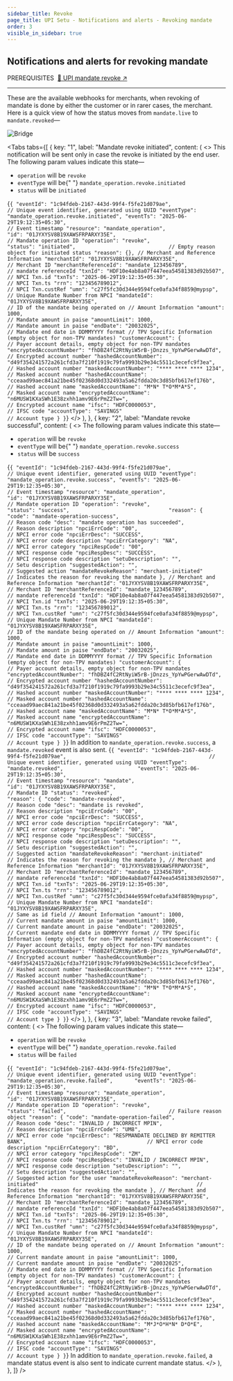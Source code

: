 ```yaml
---
sidebar_title: Revoke
page_title: UPI Setu - Notifications and alerts - Revoking mandate
order: 3
visible_in_sidebar: true
---
```


## Notifications and alerts for revoking mandate

<Text size="small" weight="600">
  PREREQUISITES&nbsp;
</Text>
<a href="/payments/umap/mandates/generic/revoke" target="_self">
  🌟 UPI mandate revoke ↗
</a>

<hr class="primary" />

These are the available webhooks for merchants, when revoking of mandate is done by either the customer or in rarer cases, the merchant. Here is a quick view of how the status moves from `mandate.live` to `mandate.revoked`—

<img
  src="https://storage.googleapis.com/strapi-assets/latest/mandate_unpause/mandate_unpause.svg"
  alt="Bridge"
/>

<Tabs
  tabs={[
    {
      key: "1",
      label: "Mandate revoke initiated",
      content: (
        <>
          <Text>
            This notification will be sent only in case the revoke is initiated
            by the end user. The following param values indicate this state—
            <ul>
              <li>
                <code>operation</code> will be <code>revoke</code>
              </li>
              <li>
                <code>eventType</code> will be{" "}
                <code>mandate_operation.revoke.initiated</code>
              </li>
              <li>
                <code>status</code> will be <code>initiated</code>
              </li>
            </ul>
          </Text>
          <CodeBlockWithCopy language="json">
            {`{
  "eventId": "1c94fdeb-2167-443d-99f4-f5fe21d079ae",                                              // Unique event identifier, generated using UUID
  "eventType": "mandate_operation.revoke.initiated",
  "eventTs": "2025-06-29T19:12:35+05:30",                                                         // Event timestamp
  "resource": "mandate_operation",                     
  "id": "01JYXYSV8B19XAWSFRPARXY35E",                                                             // Mandate operation ID
  "operation": "revoke",                              
  "status": "initiated",                             
  // Empty reason object for initiated status
  "reason": {},
  // Merchant and Reference Information
  "merchantId": "01JYXYSV8B19XAWSFRPARXY35E",                                                     // Merchant ID
  "merchantReferenceId": "mandate_123456789",                                                     // mandate referenceId
  "txnId": "HDF10e4ab8a07f447eea54581383d92b507",                                                 // NPCI Txn.id
  "txnTs": "2025-06-29T19:12:35+05:30",                                                           // NPCI Txn.ts
  "rrn": "123456789012",                                                                          // NPCI Txn.custRef
  "umn": "c27f5fc30d344e9594fce0afa34f8859@mypsp",                                                // Unique Mandate Number from NPCI
  "mandateId": "01JYXYSV8B19XAWSFRPARXY35E",                                                      // ID of the mandate being operated on
  // Amount Information
  "amount": 1000,                                                                                 // Mandate amount in paise
  "amountLimit": 1000,                                                                            // Mandate amount in paise
  "endDate": "20032025",                                                                          // Mandate end date in DDMMYYYY format
  // TPV Specific Information (empty object for non-TPV mandates)
  "customerAccount": {                                                                            // Payer account details, empty object for non-TPV mandates
    "encryptedAccountNumber": "fhDBZ4fC2RtNyiW5rB-jDnzzs_YpYwPGerwAwDTd",                         // Encrypted account number
    "hashedAccountNumber": "d49f354241572a261cfd3a7f210f1919c79fa9993b29e34c5511c3ecefc9f3ea",    // Hashed account number
    "maskedAccountNumber": "**** **** **** 1234",                                                 // Masked account number
    "hashedAccountName": "cceaad99aec841a21be45f02368d0d332493a5a62fdda20c3d85bfb617ef176b",      // Hashed account name
    "maskedAccountName": "M*N* T*O*M*A*S",                                                        // Masked account name
    "encryptedAccountName": "n6MUSW1KXaSWh1E38zxhh1amv9E6rPmZ2Tw=",                               // Encrypted account name
    "ifsc": "HDFC0000053",                                                                        // IFSC code
    "accountType": "SAVINGS"                                                                      // Account type
  }
}`}
          </CodeBlockWithCopy>
        </>
      ),
    },
    {
      key: "2",
      label: "Mandate revoke successful",
      content: (
        <>
          <Text>
            The following param values indicate this state—
            <ul>
              <li>
                <code>operation</code> will be <code>revoke</code>
              </li>
              <li>
                <code>eventType</code> will be{" "}
                <code>mandate_operation.revoke.success</code>
              </li>
              <li>
                <code>status</code> will be <code>success</code>
              </li>
            </ul>
          </Text>
          <CodeBlockWithCopy language="json">
            {`{
  "eventId": "1c94fdeb-2167-443d-99f4-f5fe21d079ae",                                              // Unique event identifier, generated using UUID
  "eventType": "mandate_operation.revoke.success",
  "eventTs": "2025-06-29T19:12:35+05:30",                                                         // Event timestamp
  "resource": "mandate_operation",                     
  "id": "01JYXYSV8B19XAWSFRPARXY35E",                                                             // Mandate operation ID
  "operation": "revoke",                              
  "status": "success",                               
  "reason": {
    "code": "mandate-operation-success",                                                          // Reason code
    "desc": "mandate operation has succeeded",                                                    // Reason description
    "npciErrCode": "00",                                                                          // NPCI error code
    "npciErrDesc": "SUCCESS",                                                                     // NPCI error code description
    "npciErrCategory": "NA",                                                                      // NPCI error category
    "npciRespCode": "00",                                                                         // NPCI response code
    "npciRespDesc": "SUCCESS",                                                                    // NPCI response code description
    "setuDescription": "",                                                                        // Setu description
    "suggestedAction": "",                                                                        // Suggested action
    "mandateRevokeReason": "merchant-initiated"                                                   // Indicates the reason for revoking the mandate
  },
  // Merchant and Reference Information
  "merchantId": "01JYXYSV8B19XAWSFRPARXY35E",                                                     // Merchant ID
  "merchantReferenceId": "mandate_123456789",                                                     // mandate referenceId
  "txnId": "HDF10e4ab8a07f447eea54581383d92b507",                                                 // NPCI Txn.id
  "txnTs": "2025-06-29T19:12:35+05:30",                                                           // NPCI Txn.ts
  "rrn": "123456789012",                                                                          // NPCI Txn.custRef
  "umn": "c27f5fc30d344e9594fce0afa34f8859@mypsp",                                                // Unique Mandate Number from NPCI
  "mandateId": "01JYXYSV8B19XAWSFRPARXY35E",                                                      // ID of the mandate being operated on
  // Amount Information
  "amount": 1000,                                                                                 // Mandate amount in paise
  "amountLimit": 1000,                                                                            // Mandate amount in paise
  "endDate": "20032025",                                                                          // Mandate end date in DDMMYYYY format
  // TPV Specific Information (empty object for non-TPV mandates)
  "customerAccount": {                                                                            // Payer account details, empty object for non-TPV mandates
    "encryptedAccountNumber": "fhDBZ4fC2RtNyiW5rB-jDnzzs_YpYwPGerwAwDTd",                         // Encrypted account number
    "hashedAccountNumber": "d49f354241572a261cfd3a7f210f1919c79fa9993b29e34c5511c3ecefc9f3ea",    // Hashed account number
    "maskedAccountNumber": "**** **** **** 1234",                                                 // Masked account number
    "hashedAccountName": "cceaad99aec841a21be45f02368d0d332493a5a62fdda20c3d85bfb617ef176b",      // Hashed account name
    "maskedAccountName": "M*N* T*O*M*A*S",                                                        // Masked account name
    "encryptedAccountName": "n6MUSW1KXaSWh1E38zxhh1amv9E6rPmZ2Tw=",                               // Encrypted account name
    "ifsc": "HDFC0000053",                                                                        // IFSC code
    "accountType": "SAVINGS"                                                                      // Account type
  }
}`}
          </CodeBlockWithCopy>
          <Text>
            In addition to <code>mandate_operation.revoke.success</code>, a <code>mandate.revoked</code> event is also sent.
          </Text>
          <CodeBlockWithCopy language="json">
            {`{
  "eventId": "1c94fdeb-2167-443d-99f4-f5fe21d079ae",                                              // Unique event identifier, generated using UUID
  "eventType": "mandate.revoked",                       
  "eventTs": "2025-06-29T19:12:35+05:30",                                                         // Event timestamp
  "resource": "mandate",                              
  "id": "01JYXYSV8B19XAWSFRPARXY35E",                                                             // Mandate ID
  "status": "revoked",                                 
  "reason": {
    "code": "mandate-revoked",                                                                    // Reason code
    "desc": "mandate is revoked",                                                                 // Reason description
    "npciErrCode": "00",                                                                          // NPCI error code
    "npciErrDesc": "SUCCESS",                                                                     // NPCI error code description
    "npciErrCategory": "NA",                                                                      // NPCI error category
    "npciRespCode": "00",                                                                         // NPCI response code
    "npciRespDesc": "SUCCESS",                                                                    // NPCI response code description
    "setuDescription": "",                                                                        // Setu description
    "suggestedAction": "",                                                                        // Suggested action
    "mandateRevokeReason": "merchant-initiated"                                                   // Indicates the reason for revoking the mandate
  },
  // Merchant and Reference Information
  "merchantId": "01JYXYSV8B19XAWSFRPARXY35E",                                                     // Merchant ID
  "merchantReferenceId": "mandate_123456789",                                                     // mandate referenceId
  "txnId": "HDF10e4ab8a07f447eea54581383d92b507",                                                 // NPCI Txn.id
  "txnTs": "2025-06-29T19:12:35+05:30",                                                           // NPCI Txn.ts
  "rrn": "123456789012",                                                                          // NPCI Txn.custRef
  "umn": "c27f5fc30d344e9594fce0afa34f8859@mypsp",                                                // Unique Mandate Number from NPCI
  "mandateId": "01JYXYSV8B19XAWSFRPARXY35E",                                                      // Same as id field
  // Amount Information
  "amount": 1000,                                                                                 // Current mandate amount in paise
  "amountLimit": 1000,                                                                            // Current mandate amount in paise
  "endDate": "20032025",                                                                          // Current mandate end date in DDMMYYYY format
  // TPV Specific Information (empty object for non-TPV mandates)
  "customerAccount": {                                                                            // Payer account details, empty object for non-TPV mandates
    "encryptedAccountNumber": "fhDBZ4fC2RtNyiW5rB-jDnzzs_YpYwPGerwAwDTd",                         // Encrypted account number
    "hashedAccountNumber": "d49f354241572a261cfd3a7f210f1919c79fa9993b29e34c5511c3ecefc9f3ea",    // Hashed account number
    "maskedAccountNumber": "**** **** **** 1234",                                                 // Masked account number
    "hashedAccountName": "cceaad99aec841a21be45f02368d0d332493a5a62fdda20c3d85bfb617ef176b",      // Hashed account name
    "maskedAccountName": "M*N* T*O*M*A*S",                                                        // Masked account name
    "encryptedAccountName": "n6MUSW1KXaSWh1E38zxhh1amv9E6rPmZ2Tw=",                               // Encrypted account name
    "ifsc": "HDFC0000053",                                                                        // IFSC code
    "accountType": "SAVINGS"                                                                      // Account type
  }
}`}
          </CodeBlockWithCopy>
        </>
      ),
    },
    {
      key: "3",
      label: "Mandate revoke failed",
      content: (
        <>
          <Text>
            The following param values indicate this state—
            <ul>
              <li>
                <code>operation</code> will be <code>revoke</code>
              </li>
              <li>
                <code>eventType</code> will be{" "}
                <code>mandate_operation.revoke.failed</code>
              </li>
              <li>
                <code>status</code> will be <code>failed</code>
              </li>
            </ul>
          </Text>
          <CodeBlockWithCopy language="json">
            {`{
  "eventId": "1c94fdeb-2167-443d-99f4-f5fe21d079ae",                                              // Unique event identifier, generated using UUID
  "eventType": "mandate_operation.revoke.failed",      
  "eventTs": "2025-06-29T19:12:35+05:30",                                                         // Event timestamp
  "resource": "mandate_operation",                    
  "id": "01JYXYSV8B19XAWSFRPARXY35E",                                                             // Mandate operation ID
  "operation": "revoke",                              
  "status": "failed",                                
  // Failure reason object
  "reason": {
    "code": "mandate-operation-failed",                                                           // Reason code
    "desc": "INVALID / INCORRECT MPIN",                                                           // Reason description
    "npciErrCode": "UM8",                                                                         // NPCI error code
    "npciErrDesc": "RESPMANDATE DECLINED BY REMITTER BANK",                                       // NPCI error code description
    "npciErrCategory": "BD",                                                                      // NPCI error category
    "npciRespCode": "ZM",                                                                         // NPCI response code
    "npciRespDesc": "INVALID / INCORRECT MPIN",                                                   // NPCI response code description
    "setuDescription": "",                                                                        // Setu description
    "suggestedAction": "",                                                                        // Suggested action for the user
    "mandateRevokeReason": "merchant-initiated"                                                   // Indicates the reason for revoking the mandate
  },
  // Merchant and Reference Information
  "merchantId": "01JYXYSV8B19XAWSFRPARXY35E",                                                     // Merchant ID
  "merchantReferenceId": "mandate_123456789",                                                     // mandate referenceId
  "txnId": "HDF10e4ab8a07f447eea54581383d92b507",                                                 // NPCI Txn.id
  "txnTs": "2025-06-29T19:12:35+05:30",                                                           // NPCI Txn.ts
  "rrn": "123456789012",                                                                          // NPCI Txn.custRef
  "umn": "c27f5fc30d344e9594fce0afa34f8859@mypsp",                                                // Unique Mandate Number from NPCI
  "mandateId": "01JYXYSV8B19XAWSFRPARXY35E",                                                      // ID of the mandate being operated on
  // Amount Information
  "amount": 1000,                                                                                 // Current mandate amount in paise
  "amountLimit": 1000,                                                                            // Current mandate amount in paise
  "endDate": "20032025",                                                                          // Mandate end date in DDMMYYYY format
  // TPV Specific Information (empty object for non-TPV mandates)
  "customerAccount": {                                                                            // Payer account details, empty object for non-TPV mandates
    "encryptedAccountNumber": "fhDBZ4fC2RtNyiW5rB-jDnzzs_YpYwPGerwAwDTd",                         // Encrypted account number
    "hashedAccountNumber": "d49f354241572a261cfd3a7f210f1919c79fa9993b29e34c5511c3ecefc9f3ea",    // Hashed account number
    "maskedAccountNumber": "**** **** **** 1234",                                                 // Masked account number
    "hashedAccountName": "cceaad99aec841a21be45f02368d0d332493a5a62fdda20c3d85bfb617ef176b",      // Hashed account name
    "maskedAccountName": "M*J*O*H*N* D*O*E",                                                      // Masked account name
    "encryptedAccountName": "n6MUSW1KXaSWh1E38zxhh1amv9E6rPmZ2Tw=",                               // Encrypted account name
    "ifsc": "HDFC0000053",                                                                        // IFSC code
    "accountType": "SAVINGS"                                                                      // Account type
  }
}`}
          </CodeBlockWithCopy>
          <Text>
            In addition to <code>mandate_operation.revoke.failed</code>, a mandate status event is also sent to indicate current mandate status.
          </Text>
        </>
      ),
    },
  ]}
/>
